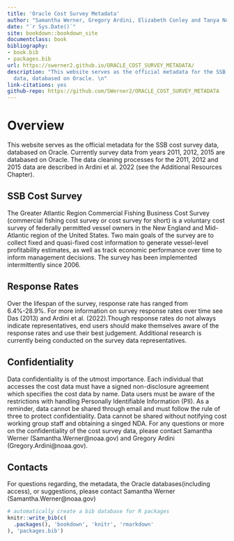 ```yaml
--- 
title: 'Oracle Cost Survey Metadata'
author: "Samantha Werner, Gregory Ardini, Elizabeth Conley and Tanya Noteva"
date: "`r Sys.Date()`"
site: bookdown::bookdown_site
documentclass: book
bibliography:
- book.bib
- packages.bib
url: https://swerner2.github.io/ORACLE_COST_SURVEY_METADATA/
description: "This website serves as the official metadata for the SSB cost survey
  data, databased on Oracle. \n"
link-citations: yes
github-repo: https://github.com/SWerner2/ORACLE_COST_SURVEY_METADATA
---
```


# Overview 
This website serves as the official metadata for the SSB cost survey data, databased on Oracle. 
Currently survey data from years 2011, 2012, 2015 are databased on Oracle. The data cleaning processes for the 2011, 2012 and 2015 data are described in Ardini et al. 2022 (see the Additional Resources Chapter).

## SSB Cost Survey  
The Greater Atlantic Region Commercial Fishing Business Cost Survey (commercial fishing cost survey or cost survey for short) is a voluntary cost survey of federally permitted vessel owners in the New England and Mid-Atlantic region of the United States. Two main goals of the survey are to collect fixed and quasi-fixed cost information to generate vessel-level profitability estimates, as well as track economic performance over time to inform management decisions. The survey has been implemented intermittently since 2006.

## Response Rates
Over the lifespan of the survey, response rate has ranged from 6.4%-28.9%. For more information on survey response rates over time see Das (2013) and Ardini et al. (2022).Though response rates do not always indicate representatives, end users should make themselves aware of the response rates and use their best judgement. Additional research is currently being conducted on the survey data representatives. 

## Confidentiality  
Data confidentiality is of the utmost importance. Each individual that accesses the cost data must have a signed non-disclosure agreement which specifies the cost data by name.
Data users must be aware of the restrictions with handling Personally Identifiable Information (PII). As a reminder, data cannot be shared through email and must follow the rule of three to protect confidentiality. Data cannot be shared without notifying cost working group staff and obtaining a singed NDA. 
For any questions or more on the confidentiality of the cost survey data, please contact Samantha Werner (Samantha.Werner@noaa.gov) and Gregory Ardini (Gregory.Ardini@noaa.gov).

## Contacts    
For questions regarding, the metadata, the Oracle databases(including access), or suggestions, please contact Samantha Werner (Samantha.Werner@noaa.gov) 

```r
# automatically create a bib database for R packages
knitr::write_bib(c(
  .packages(), 'bookdown', 'knitr', 'rmarkdown'
), 'packages.bib')
```
